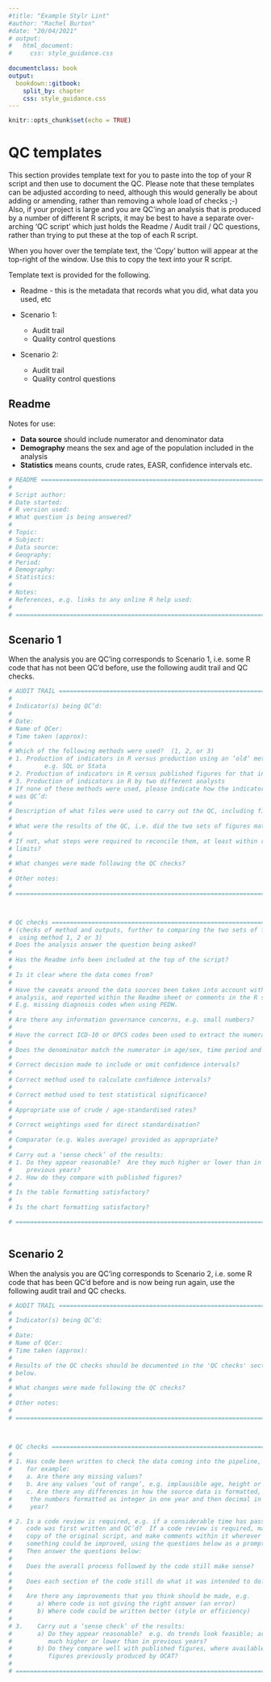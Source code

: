 ```yaml
---
#title: "Example Stylr Lint"
#author: "Rachel Burton"
#date: "20/04/2021"
# output: 
#   html_document:
#     css: style_guidance.css
    
documentclass: book
output:
  bookdown::gitbook:
    split_by: chapter
    css: style_guidance.css  
---
```


```r
knitr::opts_chunk$set(echo = TRUE)
```

# QC templates {#QC-template}
This section provides template text for you to paste into the top of 
your R script and then use to document the QC.  Please note that these templates can be adjusted according to need, although this would generally be about adding or amending, rather than removing a whole load of checks ;-)  
Also, if your project is large and you are QC'ing an analysis that is produced by a number of different R scripts, it may be best to have a separate over-arching 'QC script' which just holds the Readme / Audit trail / QC questions, rather than trying to put these at the top of each R script.

When you hover over the template text, the 'Copy' button will appear at the top-right of the window.  Use this to copy the text into your R script.

Template text is provided for the following.

* Readme - this is the metadata that records what you did, what data you used, etc

* Scenario 1: 
  - Audit trail
  - Quality control questions

* Scenario 2: 
  - Audit trail
  - Quality control questions
  
## Readme

Notes for use:

* **Data source** should include numerator and denominator data
* **Demography** means the sex and age of the population included in the analysis
* **Statistics** means counts, crude rates, EASR, confidence intervals etc. 

```r

# README =======================================================================
# 
# Script author:
# Date started:
# R version used:
# What question is being answered?
#
# Topic:
# Subject:
# Data source:
# Geography:
# Period:
# Demography:
# Statistics:
# 
# Notes:
# References, e.g. links to any online R help used:
# 
# ==============================================================================

```


## Scenario 1

When the analysis you are QC'ing corresponds to Scenario 1, i.e. some R code that has not been QC'd before, use the following audit trail and QC checks.

```r

# AUDIT TRAIL ==================================================================
# 
# Indicator(s) being QC’d:
#   
# Date: 
# Name of QCer:
# Time taken (approx):
#   
# Which of the following methods were used?  (1, 2, or 3)
# 1. Production of indicators in R versus production using an ‘old’ method,
#         e.g. SQL or Stata
# 2. Production of indicators in R versus published figures for that indicator
# 3. Production of indicators in R by two different analysts
# If none of these methods were used, please indicate how the indicator 
# was QC’d:
#       
# Description of what files were used to carry out the QC, including file paths:
#
# What were the results of the QC, i.e. did the two sets of figures match?
#
# If not, what steps were required to reconcile them, at least within reasonable
# limits?
#
# What changes were made following the QC checks?
#
# Other notes:
# 
# ==============================================================================



# QC checks ====================================================================
# (checks of method and outputs, further to comparing the two sets of figures
#  using method 1, 2 or 3)
# Does the analysis answer the question being asked?
#
# Has the Readme info been included at the top of the script?
#
# Is it clear where the data comes from?
#
# Have the caveats around the data sources been taken into account within the 
# analysis, and reported within the Readme sheet or comments in the R script? 
# E.g. missing diagnosis codes when using PEDW.
#
# Are there any information governance concerns, e.g. small numbers?
#
# Have the correct ICD-10 or OPCS codes been used to extract the numerator data?
#
# Does the denominator match the numerator in age/sex, time period and area?
#
# Correct decision made to include or omit confidence intervals?
#
# Correct method used to calculate confidence intervals?
#
# Correct method used to test statistical significance?
#
# Appropriate use of crude / age-standardised rates?
#
# Correct weightings used for direct standardisation?
#
# Comparator (e.g. Wales average) provided as appropriate?
#
# Carry out a ‘sense check’ of the results:
# 1. Do they appear reasonable?  Are they much higher or lower than in 
#    previous years?
# 2. How do they compare with published figures?
#
# Is the table formatting satisfactory?
#
# Is the chart formatting satisfactory?

# ==============================================================================



```

## Scenario 2

When the analysis you are QC'ing corresponds to Scenario 2, i.e. some R code that has been QC'd before and is now being run again, use the following audit trail and QC checks.

```r

# AUDIT TRAIL ==================================================================
# 
# Indicator(s) being QC’d:
#   
# Date: 
# Name of QCer:
# Time taken (approx):
#   
# Results of the QC checks should be documented in the 'QC checks' section 
# below.
#
# What changes were made following the QC checks?
#
# Other notes:
# 
# ==============================================================================



# QC checks ====================================================================
#
# 1. Has code been written to check the data coming into the pipeline, 
#    for example:
#    a.	Are there any missing values?
#    b.	Are any values ‘out of range’, e.g. implausible age, height or weight?
#    c.	Are there any differences in how the source data is formatted, e.g. are 
#     the numbers formatted as integer in one year and then decimal in another 
#     year?

# 2. Is a code review is required, e.g. if a considerable time has passed since the
#    code was first written and QC’d?  If a code review is required, make a 
#    copy of the original script, and make comments within it wherever you think
#    something could be improved, using the questions below as a prompt.
#    Then answer the questions below:
#    
#    Does the overall process followed by the code still make sense?
#
#    Does each section of the code still do what it was intended to do?
#
#    Are there any improvements that you think should be made, e.g.
#       a) Where code is not giving the right answer (an error)
#       b) Where code could be written better (style or efficiency)
# 
# 3.	Carry out a ‘sense check’ of the results:
#       a) Do they appear reasonable?  e.g. do trends look feasible; are the figures
#          much higher or lower than in previous years? 
#       b) Do they compare well with published figures, where available, or with
#          figures previously produced by OCAT?
#
# ==============================================================================



```
